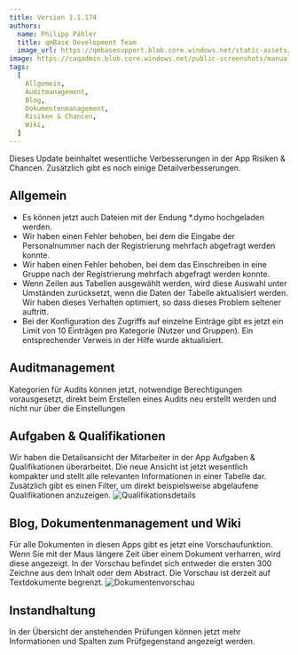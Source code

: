---
title: Version 1.1.174
authors:
  name: Philipp Pähler
  title: qmBase Development Team
  image_url: https://qmbasesupport.blob.core.windows.net/static-assets/img/persons/paehler_round.png
image: https://caqadmin.blob.core.windows.net/public-screenshots/manual-screenshots/Screenshot2022-06-29_connectionModal.png
tags:
  [
    Allgemein,
    Auditmanagement,
    Blog,
    Dokumentenmanagement,
    Risiken & Chancen,
    Wiki,
  ]
---

Dieses Update beinhaltet wesentliche Verbesserungen in der App Risiken & Chancen.
Zusätzlich gibt es noch einige Detailverbesserungen.

<!--truncate-->

## Allgemein

- Es können jetzt auch Dateien mit der Endung \*.dymo hochgeladen werden.
- Wir haben einen Fehler behoben, bei dem die Eingabe der Personalnummer nach der Registrierung mehrfach abgefragt werden konnte.
- Wir haben einen Fehler behoben, bei dem das Einschreiben in eine Gruppe nach der Registrierung mehrfach abgefragt werden konnte.
- Wenn Zeilen aus Tabellen ausgewählt werden, wird diese Auswahl unter Umständen zurücksetzt, wenn die Daten der Tabelle aktualisiert werden.
  Wir haben dieses Verhalten optimiert, so dass dieses Problem seltener auftritt.
- Bei der Konfiguration des Zugriffs auf einzelne Einträge gibt es jetzt ein Limit von 10 Einträgen pro Kategorie (Nutzer und Gruppen).
  Ein entsprechender Verweis in der Hilfe wurde aktualisiert.

## Auditmanagement

Kategorien für Audits können jetzt, notwendige Berechtigungen vorausgesetzt, direkt beim Erstellen eines Audits neu erstellt werden und nicht nur über die Einstellungen

## Aufgaben & Qualifikationen

Wir haben die Detailsansicht der Mitarbeiter in der App Aufgaben & Qualifikationen überarbeitet.
Die neue Ansicht ist jetzt wesentlich kompakter und stellt alle relevanten Informationen in einer Tabelle dar.
Zusätzlich gibt es einen Filter, um direkt beispielsweise abgelaufene Qualifikationen anzuzeigen.
![Qualifikationsdetails](https://caqadmin.blob.core.windows.net/public-screenshots/manual-screenshots/Screenshot2022-07-13_tenantQualifikationDetails.png)

## Blog, Dokumentenmanagement und Wiki

Für alle Dokumenten in diesen Apps gibt es jetzt eine Vorschaufunktion. Wenn Sie mit der Maus längere Zeit über einem Dokument verharren, wird diese angezeigt.
In der Vorschau befindet sich entweder die ersten 300 Zeichne aus dem Inhalt oder dem Abstract. Die Vorschau ist derzeit auf Textdokumente begrenzt.
![Dokumentenvorschau](https://caqadmin.blob.core.windows.net/public-screenshots/manual-screenshots/Screenshot2022-07-22_articleHover.png)

## Instandhaltung

In der Übersicht der anstehenden Prüfungen können jetzt mehr Informationen und Spalten zum Prüfgegenstand angezeigt werden.
